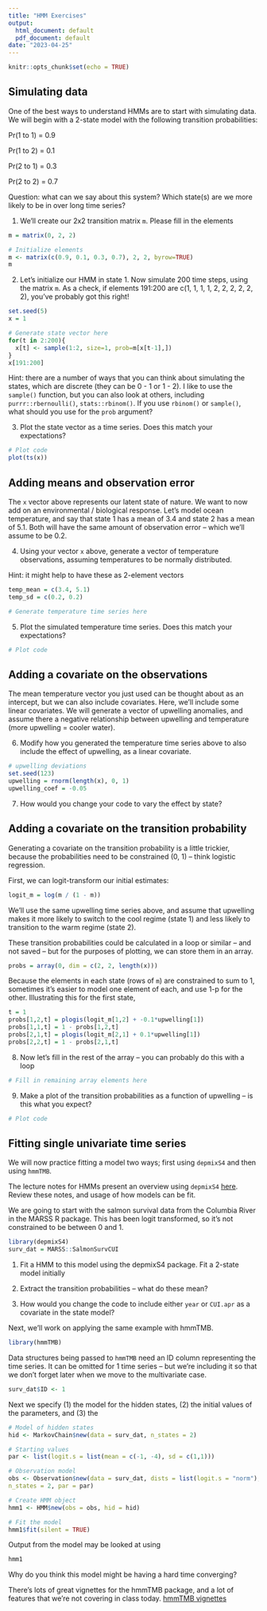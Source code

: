 ```yaml
---
title: "HMM Exercises"
output:
  html_document: default
  pdf_document: default
date: "2023-04-25"
---
```


```r
knitr::opts_chunk$set(echo = TRUE)
```

## Simulating data

One of the best ways to understand HMMs are to start with simulating data. We will begin with a 2-state model with the following transition probabilities:

Pr(1 to 1) = 0.9

Pr(1 to 2) = 0.1

Pr(2 to 1) = 0.3

Pr(2 to 2) = 0.7

Question: what can we say about this system? Which state(s) are we more likely to be in over long time series?

1.  We'll create our 2x2 transition matrix `m`. Please fill in the elements

```r
m = matrix(0, 2, 2)

# Initialize elements
m <- matrix(c(0.9, 0.1, 0.3, 0.7), 2, 2, byrow=TRUE)
m
```

2.  Let's initialize our HMM in state 1. Now simulate 200 time steps, using the matrix `m`. As a check, if elements 191:200 are c(1, 1, 1, 1, 2, 2, 2, 2, 2, 2), you've probably got this right!

```r
set.seed(5)
x = 1

# Generate state vector here
for(t in 2:200){
  x[t] <- sample(1:2, size=1, prob=m[x[t-1],])
}
x[191:200]
```

Hint: there are a number of ways that you can think about simulating the states, which are discrete (they can be 0 - 1 or 1 - 2). I like to use the `sample()` function, but you can also look at others, including `purrr::rbernoulli()`, `stats::rbinom()`. If you use `rbinom()` or `sample()`, what should you use for the `prob` argument?

3.  Plot the state vector as a time series. Does this match your expectations?

```r
# Plot code
plot(ts(x))
```

## Adding means and observation error

The `x` vector above represents our latent state of nature. We want to now add on an environmental / biological response. Let's model ocean temperature, and say that state 1 has a mean of 3.4 and state 2 has a mean of 5.1. Both will have the same amount of observation error -- which we'll assume to be 0.2.

4.  Using your vector `x` above, generate a vector of temperature observations, assuming temperatures to be normally distributed.

Hint: it might help to have these as 2-element vectors

```r
temp_mean = c(3.4, 5.1)
temp_sd = c(0.2, 0.2)

# Generate temperature time series here

```

5.  Plot the simulated temperature time series. Does this match your expectations?

```r
# Plot code
```

## Adding a covariate on the observations

The mean temperature vector you just used can be thought about as an intercept, but we can also include covariates. Here, we'll include some linear covariates. We will generate a vector of upwelling anomalies, and assume there a negative relationship between upwelling and temperature (more upwelling = cooler water).

6.  Modify how you generated the temperature time series above to also include the effect of upwelling, as a linear covariate.

```r
# upwelling deviations
set.seed(123)
upwelling = rnorm(length(x), 0, 1)
upwelling_coef = -0.05

```

7.  How would you change your code to vary the effect by state?

## Adding a covariate on the transition probability

Generating a covariate on the transition probability is a little trickier, because the probabilities need to be constrained (0, 1) -- think logistic regression.

First, we can logit-transform our initial estimates:

```r
logit_m = log(m / (1 - m))
```

We'll use the same upwelling time series above, and assume that upwelling makes it more likely to switch to the cool regime (state 1) and less likely to transition to the warm regime (state 2).

These transition probabilities could be calculated in a loop or similar -- and not saved -- but for the purposes of plotting, we can store them in an array.

```r
probs = array(0, dim = c(2, 2, length(x)))
```

Because the elements in each state (rows of `m`) are constrained to sum to 1, sometimes it's easier to model one element of each, and use 1-p for the other. Illustrating this for the first state,

```r
t = 1
probs[1,2,t] = plogis(logit_m[1,2] + -0.1*upwelling[1])
probs[1,1,t] = 1 - probs[1,2,t]
probs[2,1,t] = plogis(logit_m[2,1] + 0.1*upwelling[1])
probs[2,2,t] = 1 - probs[2,1,t]
```

8.  Now let's fill in the rest of the array -- you can probably do this with a loop

```r
# Fill in remaining array elements here
```

9.  Make a plot of the transition probabilities as a function of upwelling -- is this what you expect?

```r
# Plot code
```

\break

## Fitting single univariate time series

We will now practice fitting a model two ways; first using `depmixS4` and then using `hmmTMB`.

The lecture notes for HMMs present an overview using `depmixS4` [here](https://atsa-es.github.io/atsa/Lectures/Week%205/lec_10_hmm.html#1). Review these notes, and usage of how models can be fit. 

We are going to start with the salmon survival data from the Columbia River in the MARSS R package. This has been logit transformed, so it's not constrained to be between 0 and 1.  

```r
library(depmixS4)
surv_dat = MARSS::SalmonSurvCUI
```

1. Fit a HMM to this model using the depmixS4 package. Fit a 2-state model initially

2. Extract the transition probabilities -- what do these mean?  
3. How would you change the code to include either `year` or `CUI.apr` as a covariate in the state model?  

Next, we'll work on applying the same example with hmmTMB.

```r
library(hmmTMB)
```

Data structures being passed to `hmmTMB` need an ID column representing the time series. It can be omitted for 1 time series -- but we're including it so that we don't forget later when we move to the multivariate case.  

```r
surv_dat$ID <- 1
```

Next we specify (1) the model for the hidden states, (2) the initial values of the parameters, and (3) the 
```r
# Model of hidden states
hid <- MarkovChain$new(data = surv_dat, n_states = 2)

# Starting values
par <- list(logit.s = list(mean = c(-1, -4), sd = c(1,1)))

# Observation model
obs <- Observation$new(data = surv_dat, dists = list(logit.s = "norm"),
n_states = 2, par = par)

# Create HMM object
hmm1 <- HMM$new(obs = obs, hid = hid)

# Fit the model
hmm1$fit(silent = TRUE)
```

Output from the model may be looked at using 

```r
hmm1
```

Why do you think this model might be having a hard time converging?  

There's lots of great vignettes for the hmmTMB package, and a lot of features that we're not covering in class today. [hmmTMB vignettes](https://github.com/TheoMichelot/hmmTMB/tree/master/vignettes)

